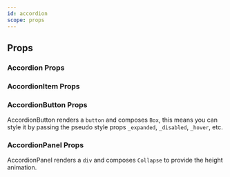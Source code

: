```yaml
---
id: accordion
scope: props
---
```


## Props

### Accordion Props

<PropsTable of='Accordion' />

### AccordionItem Props

<PropsTable of='AccordionItem' />

### AccordionButton Props

AccordionButton renders a `button` and composes `Box`, this means you can style
it by passing the pseudo style props `_expanded`, `_disabled`, `_hover`, etc.

### AccordionPanel Props

AccordionPanel renders a `div` and composes `Collapse` to provide the height
animation.
